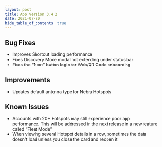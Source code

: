 ```yaml
---
layout: post
title: App Version 3.4.2
date: 2021-07-20
hide_table_of_contents: true
---
```


## Bug Fixes

- Improves Shortcut loading performance
- Fixes Discovery Mode modal not extending under status bar
- Fixes the “Next” button logic for Web/QR Code onboarding

<!--truncate-->

## Improvements

- Updates default antenna type for Nebra Hotspots

## Known Issues

- Accounts with 20+ Hotspots may still experience poor app performance. This will be addressed in
  the next release in a new feature called “Fleet Mode”
- When viewing several Hotspot details in a row, sometimes the data doesn't load unless you close
  the card and reopen it

